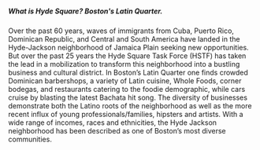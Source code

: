 ##### **What is Hyde Square? Boston's Latin Quarter**.

Over the past 60 years, waves of immigrants from Cuba, Puerto Rico, Dominican Republic, and Central and South America have
landed in the Hyde-Jackson neighborhood of Jamaica Plain seeking new opportunities. But over the past 25 years the Hyde Square Task Force (HSTF)
has taken the lead in a mobilization to transform this neighborhood into a bustling business and cultural district. In Boston’s Latin Quarter
one finds crowded Dominican barbershops, a variety of Latin cuisine, Whole Foods, corner bodegas, and restaurants catering to the foodie demographic,
while cars cruise by blasting the latest Bachata hit song. The diversity of businesses demonstrate both the Latino roots of the neighborhood as well as
the more recent influx of young professionals/families, hipsters and artists. With a wide range of incomes, races and ethnicities, the Hyde Jackson
neighborhood has been described as one of Boston’s most diverse communities.
